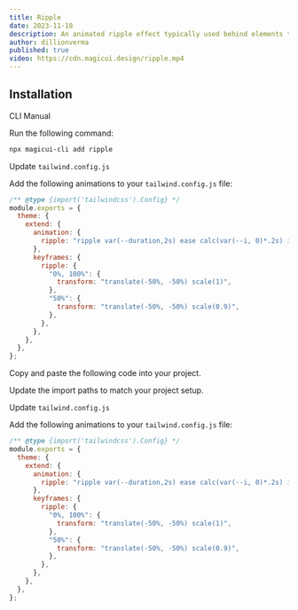 ```yaml
---
title: Ripple
date: 2023-11-18
description: An animated ripple effect typically used behind elements to emphasize them.
author: dillionverma
published: true
video: https://cdn.magicui.design/ripple.mp4
---
```


<ComponentPreview name="ripple-demo" />

## Installation

<Tabs defaultValue="cli">

<TabsList>
  <TabsTrigger value="cli">CLI</TabsTrigger>
  <TabsTrigger value="manual">Manual</TabsTrigger>
</TabsList>
<TabsContent value="cli">

<Steps>

<Step>Run the following command:</Step>

```bash
npx magicui-cli add ripple
```

<Step>Update `tailwind.config.js`</Step>

Add the following animations to your `tailwind.config.js` file:

```js title="tailwind.config.js" {5-17}
/** @type {import('tailwindcss').Config} */
module.exports = {
  theme: {
    extend: {
      animation: {
        ripple: "ripple var(--duration,2s) ease calc(var(--i, 0)*.2s) infinite",
      },
      keyframes: {
        ripple: {
          "0%, 100%": {
            transform: "translate(-50%, -50%) scale(1)",
          },
          "50%": {
            transform: "translate(-50%, -50%) scale(0.9)",
          },
        },
      },
    },
  },
};
```

</Steps>

</TabsContent>

<TabsContent value="manual">

<Steps>

<Step>Copy and paste the following code into your project.</Step>

<ComponentSource name="ripple" />

<Step>Update the import paths to match your project setup.</Step>

<Step>Update `tailwind.config.js`</Step>

Add the following animations to your `tailwind.config.js` file:

```js title="tailwind.config.js" {5-17}
/** @type {import('tailwindcss').Config} */
module.exports = {
  theme: {
    extend: {
      animation: {
        ripple: "ripple var(--duration,2s) ease calc(var(--i, 0)*.2s) infinite",
      },
      keyframes: {
        ripple: {
          "0%, 100%": {
            transform: "translate(-50%, -50%) scale(1)",
          },
          "50%": {
            transform: "translate(-50%, -50%) scale(0.9)",
          },
        },
      },
    },
  },
};
```

</Steps>

</TabsContent>

</Tabs>
